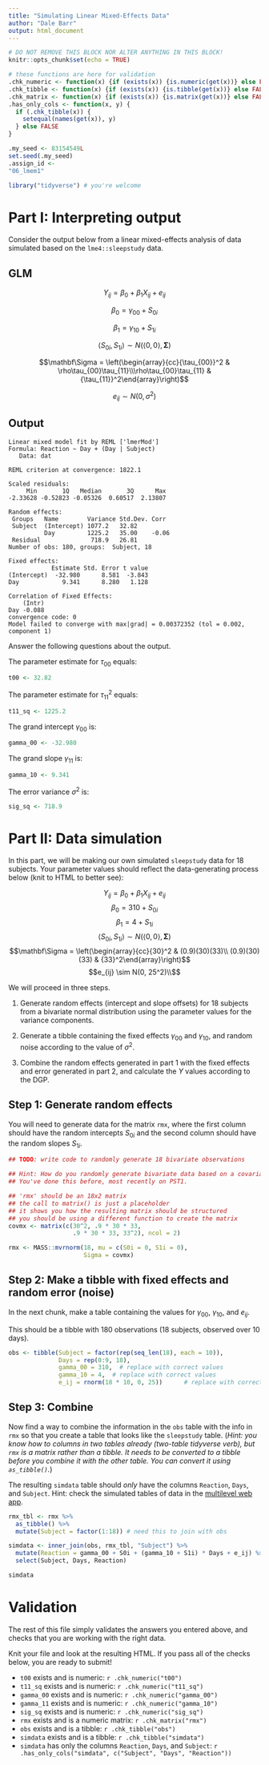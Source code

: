 ```yaml
---
title: "Simulating Linear Mixed-Effects Data"
author: "Dale Barr"
output: html_document
---
```


```r
# DO NOT REMOVE THIS BLOCK NOR ALTER ANYTHING IN THIS BLOCK!
knitr::opts_chunk$set(echo = TRUE)

# these functions are here for validation
.chk_numeric <- function(x) {if (exists(x)) {is.numeric(get(x))} else FALSE}
.chk_tibble <- function(x) {if (exists(x)) {is.tibble(get(x))} else FALSE}
.chk_matrix <- function(x) {if (exists(x)) {is.matrix(get(x))} else FALSE}
.has_only_cols <- function(x, y) {
  if (.chk_tibble(x)) {
    setequal(names(get(x)), y)
  } else FALSE
}

.my_seed <- 83154549L
set.seed(.my_seed)
.assign_id <- 
"06_lmem1"

library("tidyverse") # you're welcome
```

# Part I: Interpreting output

Consider the output below from a linear mixed-effects analysis of data simulated based on the `lme4::sleepstudy` data.

## GLM

$$Y_{ij} = \beta_0 + \beta_1 X_{ij} + e_{ij}$$

$$\beta_0 = \gamma_{00} + S_{0i}$$

$$\beta_1 = \gamma_{10} + S_{1i}$$

$$\left< S_{0i}, S_{1i} \right> \sim N\left(\left<0, 0\right>, \mathbf \Sigma\right)$$

$$\mathbf\Sigma = \left(\begin{array}{cc}{\tau_{00}}^2 & \rho\tau_{00}\tau_{11}\\\rho\tau_{00}\tau_{11} & {\tau_{11}}^2\end{array}\right)$$

$$e_{ij} \sim N(0, \sigma^2)$$


## Output

```
Linear mixed model fit by REML ['lmerMod']
Formula: Reaction ~ Day + (Day | Subject)
   Data: dat

REML criterion at convergence: 1822.1

Scaled residuals: 
     Min       1Q   Median       3Q      Max 
-2.33628 -0.52823 -0.05326  0.60517  2.13807 

Random effects:
 Groups   Name        Variance Std.Dev. Corr 
 Subject  (Intercept) 1077.2   32.82         
          Day         1225.2   35.00    -0.06
 Residual              718.9   26.81         
Number of obs: 180, groups:  Subject, 18

Fixed effects:
            Estimate Std. Error t value
(Intercept)  -32.980      8.581  -3.843
Day            9.341      8.280   1.128

Correlation of Fixed Effects:
    (Intr)
Day -0.088
convergence code: 0
Model failed to converge with max|grad| = 0.00372352 (tol = 0.002, component 1)

```

Answer the following questions about the output.

The parameter estimate for $\tau_{00}$ equals:

```r
t00 <- 32.82
```

The parameter estimate for ${\tau_{11}}^2$ equals:

```r
t11_sq <- 1225.2
```

The grand intercept $\gamma_{00}$ is:

```r
gamma_00 <- -32.980
```

The grand slope $\gamma_{11}$ is:

```r
gamma_10 <- 9.341
```

The error variance $\sigma^2$ is:

```r
sig_sq <- 718.9
```

# Part II: Data simulation

In this part, we will be making our own simulated `sleepstudy` data for 18 subjects.  Your parameter values should reflect the data-generating process below (knit to HTML to better see):

$$Y_{ij} = \beta_0 + \beta_1 X_{ij} + e_{ij}$$
$$\beta_0 = 310 + S_{0i}$$
$$\beta_1 = 4 + S_{1i}$$
$$\left< S_{0i}, S_{1i} \right> \sim N\left(\left<0, 0\right>, \mathbf \Sigma\right)$$
$$\mathbf\Sigma = \left(\begin{array}{cc}{30}^2
& (0.9)(30)(33)\\
(0.9)(30)(33) & 
{33}^2\end{array}\right)$$
$$e_{ij} \sim N(0, 25^2)\\$$
<!-- assessr: datasim -->

We will proceed in three steps.

1. Generate random effects (intercept and slope offsets) for 18 subjects from a bivariate normal distribution using the parameter values for the variance components.

2. Generate a tibble containing the fixed effects $\gamma_{00}$ and $\gamma_{10}$, and random noise according to the value of $\sigma^2$.

3. Combine the random effects generated in part 1 with the fixed effects and error generated in part 2, and calculate the $Y$ values according to the DGP.

## Step 1: Generate random effects

You will need to generate data for the matrix `rmx`, where the first column should have the random intercepts $S_{0i}$ and the second column should have the random slopes $S_{1i}$.

```r
## TODO: write code to randomly generate 18 bivariate observations

## Hint: How do you randomly generate bivariate data based on a covariance matrix?
## You've done this before, most recently on PST1.

## 'rmx' should be an 18x2 matrix
## the call to matrix() is just a placeholder
## it shows you how the resulting matrix should be structured
## you should be using a different function to create the matrix
covmx <- matrix(c(30^2, .9 * 30 * 33,
                  .9 * 30 * 33, 33^2), ncol = 2)

rmx <- MASS::mvrnorm(18, mu = c(S0i = 0, S1i = 0),
                     Sigma = covmx)
```

## Step 2: Make a tibble with fixed effects and random error (noise)

In the next chunk, make a table containing the values for $\gamma_{00}$, $\gamma_{10}$, and $e_{ij}$.

This should be a tibble with 180 observations (18 subjects, observed over 10 days).

```r
obs <- tibble(Subject = factor(rep(seq_len(18), each = 10)),
              Days = rep(0:9, 18),
              gamma_00 = 310,  # replace with correct values
              gamma_10 = 4,  # replace with correct values
              e_ij = rnorm(18 * 10, 0, 25))      # replace with correct values
```

## Step 3: Combine

Now find a way to combine the information in the `obs` table with the info in `rmx` so that you create a table that looks like the `sleepstudy` table. (*Hint: you know how to columns in two tables already (two-table tidyverse verb), but `rmx` is a matrix rather than a tibble. It needs to be converted to a tibble before you combine it with the other table. You can convert it using `as_tibble()`.*)

The resulting `simdata` table should *only* have the columns `Reaction`, `Days`, and `Subject`. Hint: check the simulated tables of data in the [multilevel web app](http://shiny.psy.gla.ac.uk/Dale/multilevel).

```r
rmx_tbl <- rmx %>%
  as_tibble() %>%
  mutate(Subject = factor(1:18)) # need this to join with obs

simdata <- inner_join(obs, rmx_tbl, "Subject") %>%
  mutate(Reaction = gamma_00 + S0i + (gamma_10 + S1i) * Days + e_ij) %>%
  select(Subject, Days, Reaction)

simdata
```

# Validation

The rest of this file simply validates the answers you entered above, and checks that you are working with the right data.

Knit your file and look at the resulting HTML. If you pass all of the checks below, you are ready to submit!

- `t00` exists and is numeric: `r .chk_numeric("t00")`
- `t11_sq` exists and is numeric: `r .chk_numeric("t11_sq")`
- `gamma_00` exists and is numeric: `r .chk_numeric("gamma_00")`
- `gamma_11` exists and is numeric: `r .chk_numeric("gamma_10")`
- `sig_sq` exists and is numeric: `r .chk_numeric("sig_sq")`
- `rmx` exists and is a numeric matrix: `r .chk_matrix("rmx")`
- `obs` exists and is a tibble: `r .chk_tibble("obs")`
- `simdata` exists and is a tibble: `r .chk_tibble("simdata")`
- `simdata` has only the columns `Reaction`, `Days`, and `Subject`: `r .has_only_cols("simdata", c("Subject", "Days", "Reaction"))`
